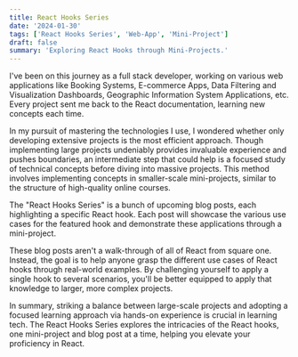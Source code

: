 ```yaml
---
title: React Hooks Series
date: '2024-01-30'
tags: ['React Hooks Series', 'Web-App', 'Mini-Project']
draft: false
summary: 'Exploring React Hooks through Mini-Projects.'
---
```


I've been on this journey as a full stack developer, working on various web applications like Booking Systems, E-commerce Apps, Data Filtering and Visualization Dashboards, Geographic Information System Applications, etc. Every project sent me back to the React documentation, learning new concepts each time.

In my pursuit of mastering the technologies I use, I wondered whether only developing extensive projects is the most efficient approach. Though implementing large projects undeniably provides invaluable experience and pushes boundaries, an intermediate step that could help is a focused study of technical concepts before diving into massive projects. This method involves implementing concepts in smaller-scale mini-projects, similar to the structure of high-quality online courses.

The "React Hooks Series" is a bunch of upcoming blog posts, each highlighting a specific React hook. Each post will showcase the various use cases for the featured hook and demonstrate these applications through a mini-project.

These blog posts aren't a walk-through of all of React from square one. Instead, the goal is to help anyone grasp the different use cases of React hooks through real-world examples. By challenging yourself to apply a single hook to several scenarios, you'll be better equipped to apply that knowledge to larger, more complex projects.

In summary, striking a balance between large-scale projects and adopting a focused learning approach via hands-on experience is crucial in learning tech. The React Hooks Series explores the intricacies of the React hooks, one mini-project and blog post at a time, helping you elevate your proficiency in React.

